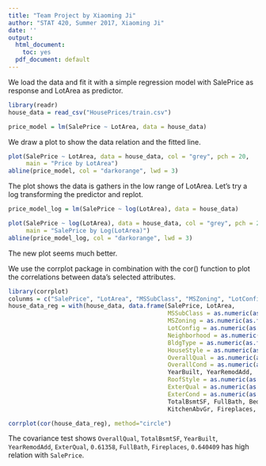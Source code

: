 ```yaml
---
title: "Team Project by Xiaoming Ji"
author: "STAT 420, Summer 2017, Xiaoming Ji"
date: ''
output:
  html_document: 
    toc: yes
  pdf_document: default
---
```


We load the data and fit it with a simple regression model with SalePrice as response and LotArea as predictor.


```r
library(readr)
house_data = read_csv("HousePrices/train.csv")

price_model = lm(SalePrice ~ LotArea, data = house_data)
```

We draw a plot to show the data relation and the fitted line.
```r
plot(SalePrice ~ LotArea, data = house_data, col = "grey", pch = 20,
     main = "Price by LotArea")
abline(price_model, col = "darkorange", lwd = 3)
```

The plot shows the data is gathers in the low range of LotArea. Let's try a log transforming the predictor and replot.

```r
price_model_log = lm(SalePrice ~ log(LotArea), data = house_data)
```

```r
plot(SalePrice ~ log(LotArea), data = house_data, col = "grey", pch = 20,
     main = "SalePrice by Log(LotArea)")
abline(price_model_log, col = "darkorange", lwd = 3)
```

The new plot seems much better. 

We use the corrplot package in combination with the cor() function to plot the correlations between data’s selected attributes.

```r
library(corrplot)
colunms = c("SalePrice", "LotArea", "MSSubClass", "MSZoning", "LotConfig")
house_data_reg = with(house_data, data.frame(SalePrice, LotArea, 
                                             MSSubClass = as.numeric(as.factor(MSSubClass)),
                                             MSZoning = as.numeric(as.factor(MSZoning)), 
                                             LotConfig = as.numeric(as.factor(LotConfig)),
                                             Neighborhood = as.numeric(as.factor(Neighborhood)), 
                                             BldgType = as.numeric(as.factor(BldgType)),
                                             HouseStyle = as.numeric(as.factor(HouseStyle)),
                                             OverallQual = as.numeric(as.factor(OverallQual)),
                                             OverallCond = as.numeric(as.factor(OverallCond)),
                                             YearBuilt, YearRemodAdd,
                                             RoofStyle = as.numeric(as.factor(RoofStyle)),
                                             ExterQual = as.numeric(as.factor(ExterQual)),
                                             ExterCond = as.numeric(as.factor(ExterCond)),
                                             TotalBsmtSF, FullBath, BedroomAbvGr, 
                                             KitchenAbvGr, Fireplaces, GarageCars))

corrplot(cor(house_data_reg), method="circle")
```

The covariance test shows `OverallQual`, `TotalBsmtSF`, `YearBuilt`, `YearRemodAdd`, `ExterQual`, `0.61358`, `FullBath`, `Fireplaces`, `0.640409` has high relation with `SalePrice`.

